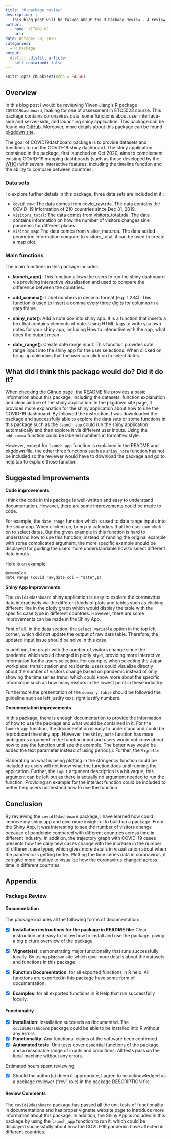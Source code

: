 ```yaml
---
title: "R-package review"
description: |
   This blog post will be talked about the R Package Review - A review of R package 'COVID19dashboard'
author:
  - name: XITONG HE
    url: 
date: October 30, 2020
categories: 
  - R Package
output:
  distill::distill_article:
    self_contained: false
---
```


```r
knitr::opts_chunk$set(echo = FALSE)
```


## Overview

In this blog post I would be reviewing Yiwen Jiang's R package `COVID19dashboard`, making for one of assessment in ETC5523 course. This package contains coronavirus data, some functions about user interface-side and server-side, and launching shiny application. This package can be found via [GitHub](https://github.com/etc5523-2020/r-package-assessment-YIWEN-JIANG-github).
Moreover, more details about this package can be found [pkgdown site](https://etc5523-2020.github.io/r-package-assessment-YIWEN-JIANG-github/). 


The goal of COVID19dashboard package is to provide datasets and functions to run the COVID-19 shiny dashboard. The shiny application contained in the package, first launched on Oct 2020, aims to complement existing COVID-19 mapping dashboards (such as those developed by the [WHO](https://covid19.who.int/)) with several interactive features, including the timeline function and the ability to compare between countries.

### Data sets

To explore further details in this package, three data sets are included in it :

- `covid_raw`: The data comes from covid_raw.rda. The data contains the COVID-19 information of 210 countries since Dec 31, 2019.
- `visitors_total`: The data comes from visitors_total.rda. The data contains information on how the number of visitors changes sine pandemic for different places.
- `visitor_map`: The data comes from visitor_map.rda. The data added geometric information compare to visitors_total, it can be used to create a map plot.

### Main functions

The main functions in this package includes:

- **launch_app()**: This function allows the users to run the shiny dashboard via providing interactive visualisation and used to compare the difference between the countries.: 

- **add_comma()**: Label numbers in decimal format (e.g. 1,234). This function is used to insert a comma every three digits for columns in a data frame.

- **shiny_note()**: Add a note box into shiny app. It is a function that inserts a box that contains elements of note.  Using HTML tags to write you own notes for your shiny app, including How to interactive with the app, what does the output mean

- **date_range()**: Create date range input. This function provides date range input into the shiny app for the user selections. When clicked on, bring up calendars that the user can click on to select dates.
  
## What did I think this package would do? Did it do it?

When checking the Github page, the README file provides a basic information about this package, including the datasets, function explanation and clear picture of the shiny application. In the pkgdown site page, it provides more explanation for the shiny application about how to use the COVID-19 dashboard. By followed the instruction, I was downloaded the package and successfully able to explore the data sets or some functions in this package such as the `launch_app` could run the shiny application automatically and then explore it via different user inputs. Using the `add_comma` function could be labeled numbers in formatted style.

However, except for `launch_app` function is explained in the README and pkgdown file, the other three functions such as `shiny_note` function has not be included so the reviewer would have to download the package and go to help tab to explore those function.

## **Suggested Improvements**

**Code improvements**

I think the code in this package is well-written and easy to understand documentation. However, there are some improvements could be made to code. 
  
For example, the `date_range` function which is used to date range inputs into the shiny app. When clicked on, bring up calendars that the user can click on to select dates. But the given example in this function is hard to understand how to use this function, instead of running the original example with some complicated argument, the more specific example should be displayed for guiding the users more understandable how to select different date inputs . 

Here is an example: 
```
@examples
date_range (covid_raw,date_col = "date",1)
```

**Shiny App improvements**

The `covid19dashboard` shiny application is easy to explore the coronavirus data interactively via the different kinds of plots and tables such as clicking different line in the plotly graph which would display the table with the specific case type in different countries. However, there are some improvements can be made in the Shiny App.

First of all, in the data section, the `Select variable` option in the top left corner, which did not update the output of raw data table. Therefore, the updated input issue should be solve in this case.

In addition, the graph with the number of visitors change since the pandemic which would changed in plotly style, providing more interactive information for the users selection. For example, when selecting the Japan workplace, transit station and residential,users could visualize directly about the number of visitors change based on pandemic instead of only showing the time series trend, which could know more about the specific information such as how many visitors in the lowest point in these industry.

Furthermore,the presentation of the `summary table` should be followed the guideline such as left justify text, right justify numbers. 
    

**Documentation improvements**

In this package, there is enough documentation to provide the information of how to use the package and what would be contained in it. For the `launch_app` function, the documentation is easy to understand and could be reproduced the shiny app. However, the `shiny_note` function has more ambiguous argument in the function input and users would not know about how to use the function until see the example. The better way would be added the text parameter instead of using period(.). Further, the `Vignette`

 Elaborating on what is being plotting in the stringency function could be included as users will not know what the function does until running the application. Further, the `input` argument description is a bit vague, this argument can be left out as there is actually no argument needed to run the function. Providing an example for the interact function could be included to better help users understand how to use the function.    

## **Conclusion**

By reviewing the `covid19dashboard` package, I have learned how could I improve my shiny app and give more insightful to build up a package. From the Shiny App, it was interesting to see the number of visitors change because of pandemic compared with different countries across time in different industry. In addition, the trajectory graph with COVID-19 cases presents how the daily new cases change with the increase in the number of different case types, which gives more details in visualization about when the pandemic is getting better. Plotting the time series data in coronavirus, it can give more intuitive to visualize how the coronavirus changed across time in different countries.


## **Appendix**

### Package Review


#### Documentation

The package includes all the following forms of documentation:  

- [x] **Installation instructions for the package in README file:** Clear instruction and easy to follow how to install and use the package, giving a big picture overview of the package.

- [x] **Vignette(s)**: demonstrating major functionality that runs successfully locally. By using `pkgdown` site which give more details about the datasets and functions in this package.

- [x] **Function Documentation**: for all exported functions in R help. All functions are exported in this package have some form of documentation.

- [x] **Examples**: for all exported functions in R Help that run successfully locally.

#### Functionality

- [x] **Installation**: Installation succeeds as documented. The `covid19dashboard` package could be able to be installed into R without any errors.  
- [x] **Functionality**: Any functional claims of the software been confirmed.   
- [x] **Automated tests**: Unit tests cover essential functions of the package and a reasonable range of inputs and conditions. All tests pass on the local machine without any errors.

Estimated hours spent reviewing:

- [x] Should the author(s) deem it appropriate, I agree to be acknowledged as a package reviewer ("rev" role) in the package DESCRIPTION file.

#### Review Comments

The `covid19dashboard` package has passed all the unit tests of functionality in documentations and has proper vignette website page to introduce more information about this package. In addition, the Shiny App is included in this package by using the `launch_app` function to run it, which could be displayed successfully about how the COVID-19 pandemic have affected in different countries.







